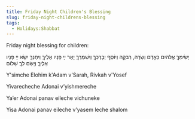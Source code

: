 ```yaml
---
title: Friday Night Children's Blessing
slug: friday-night-childrens-blessing
tags:
  - Holidays:Shabbat
---
```


Friday night blessing for children:

<HB> יְשִׂימְךֶ אֱלהיִם כְּאָדַם וְשָׂרַה, רִבקָה וְיוֹסֵף </HB>
<HB> יְבָרֶכְךֶ  וְיִשְׁמְרֶךֶ </HB>
<HB> יָאֵר ײַ פָּנָיו  אֵלֶיךֶ וִיחֻנֶּךֶּ </HB>
<HB> יִשָּׂא ײַ פָּנָיו אֵלֶיךֶ וְיָשֵׂם לְךֶ שָׁלוֹם </HB>


Y'simche Elohim k'Adam v'Sarah, Rivkah v'Yosef

Yivarecheche Adonai v’yishmereche

Ya’er Adonai panav eileche vichuneke

Yisa Adonai panav eileche v’yasem leche shalom
